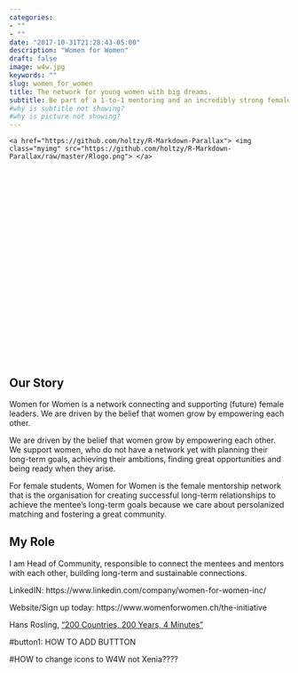 ```yaml
---
categories:
- ""
- ""
date: "2017-10-31T21:28:43-05:00"
description: "Women for Women"
draft: false 
image: w4w.jpg
keywords: ""
slug: women_for_women
title: The network for young women with big dreams.
subtitle: Be part of a 1-to-1 mentoring and an incredibly strong female community
#why is subtitle not showing?
#why is picture not showing?
---
```

<style>
.parallax { 
    /* The image used */
    background-image: url("https://github.com/holtzy/R-Markdown-Parallax/raw/master/overview_RGG_faded.png");

    /* Set a specific height */
    height: 400px; 

    /* Create the parallax scrolling effect */
    background-attachment: fixed;
    background-position: center;
    background-repeat: no-repeat;
    background-size: cover;
}

.myimg{
    width: 10%;
    color: red;
    position: absolute;
    top: 150px;
    left: 45%;
}
</style>

<!-- Container element -->
<div class="parallax">
    <a href="https://github.com/holtzy/R-Markdown-Parallax"> <img class="myimg" src="https://github.com/holtzy/R-Markdown-Parallax/raw/master/Rlogo.png"> </a>
</div>


## Our Story

Women for Women is a network connecting and supporting (future) female leaders. We are driven by the belief that women grow by empowering each other.

We are driven by the belief that women grow by empowering each other. We support women, who do not have a network yet with planning their long-term goals, achieving their ambitions, finding great opportunities and being ready when they arise.

For female students, Women for Women is the female mentorship network that is the organisation for creating successful long-term relationships to achieve the mentee's long-term goals because we care about persolanized matching and fostering a great community.

## My Role

I am Head of Community, responsible to connect the mentees and mentors with each other, building long-term and sustainable connections.

LinkedIN: https://www.linkedin.com/company/women-for-women-inc/

Website/Sign up today: https://www.womenforwomen.ch/the-initiative

<i class="fab fa-youtube"></i> Hans Rosling, ["200 Countries, 200 Years, 4 Minutes"](https://www.youtube.com/watch?v=jbkSRLYSojo){target=_blank}
<i class="fab fa-youtube"></i>

<i class="fab fa-linkedin-in"></i>


#button1: HOW TO ADD BUTTTON


#HOW to change icons to W4W not Xenia????


